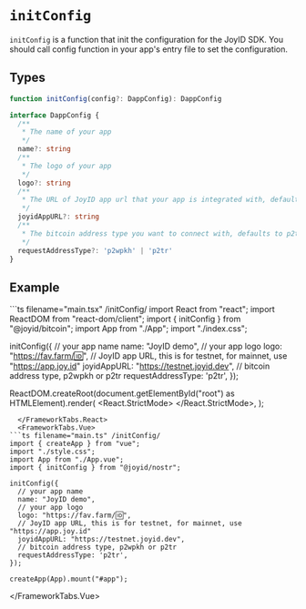 # `initConfig`

`initConfig` is a function that init the configuration for the JoyID SDK. You should call config function in your app's entry file to set the configuration.

## Types

```typescript
function initConfig(config?: DappConfig): DappConfig

interface DappConfig {
  /**
   * The name of your app
   */
  name?: string
  /**
   * The logo of your app
   */
  logo?: string
  /**
   * The URL of JoyID app url that your app is integrated with, defaults to https://app.joyid.dev
   */
  joyidAppURL?: string
  /**
   * The bitcoin address type you want to connect with, defaults to p2tr
   */
  requestAddressType?: 'p2wpkh' | 'p2tr'
}
```

## Example


<FrameworkTabs>
  <FrameworkTabs.React>
```ts filename="main.tsx" /initConfig/
import React from "react";
import ReactDOM from "react-dom/client";
import { initConfig } from "@joyid/bitcoin";
import App from "./App";
import "./index.css";

initConfig({
  // your app name
  name: "JoyID demo",
  // your app logo
  logo: "https://fav.farm/🆔",
  // JoyID app URL, this is for testnet, for mainnet, use "https://app.joy.id"
  joyidAppURL: "https://testnet.joyid.dev",
  // bitcoin address type, p2wpkh or p2tr
  requestAddressType: 'p2tr',
});

ReactDOM.createRoot(document.getElementById("root") as HTMLElement).render(
  <React.StrictMode>
    <App />
  </React.StrictMode>,
);
```
  </FrameworkTabs.React>
  <FrameworkTabs.Vue>
```ts filename="main.ts" /initConfig/
import { createApp } from "vue";
import "./style.css";
import App from "./App.vue";
import { initConfig } from "@joyid/nostr";

initConfig({
  // your app name
  name: "JoyID demo",
  // your app logo
  logo: "https://fav.farm/🆔",
  // JoyID app URL, this is for testnet, for mainnet, use "https://app.joy.id"
  joyidAppURL: "https://testnet.joyid.dev",
  // bitcoin address type, p2wpkh or p2tr
  requestAddressType: 'p2tr',
});

createApp(App).mount("#app");
```
  </FrameworkTabs.Vue>
</FrameworkTabs>
